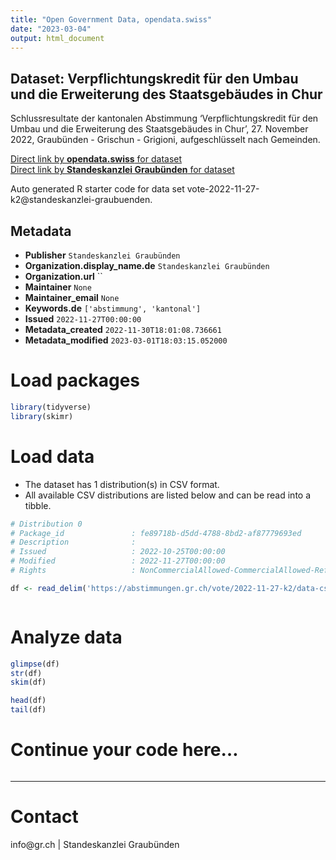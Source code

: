 ```yaml
---
title: "Open Government Data, opendata.swiss"
date: "2023-03-04"
output: html_document
---
```


## Dataset: Verpflichtungskredit für den Umbau und die Erweiterung des Staatsgebäudes in Chur

Schlussresultate der kantonalen Abstimmung 'Verpflichtungskredit für den Umbau und die Erweiterung des Staatsgebäudes in Chur', 27. November 2022, Graubünden - Grischun - Grigioni, aufgeschlüsselt nach Gemeinden.

[Direct link by **opendata.swiss** for dataset](https://opendata.swiss/de/dataset/verpflichtungskredit-fur-den-umbau-und-die-erweiterung-des-staatsgebaudes-in-chur)<br>
[Direct link by **Standeskanzlei Graubünden** for dataset](https://abstimmungen.gr.ch/vote/2022-11-27-k2/data)

Auto generated R starter code for data set vote-2022-11-27-k2@standeskanzlei-graubuenden.

## Metadata

- **Publisher** `Standeskanzlei Graubünden`
- **Organization.display_name.de** `Standeskanzlei Graubünden`
- **Organization.url** ``
- **Maintainer** `None`
- **Maintainer_email** `None`
- **Keywords.de** `['abstimmung', 'kantonal']`
- **Issued** `2022-11-27T00:00:00`
- **Metadata_created** `2022-11-30T18:01:08.736661`
- **Metadata_modified** `2023-03-01T18:03:15.052000`


# Load packages

```r

library(tidyverse)
library(skimr)

```

# Load data

-   The dataset has 1 distribution(s) in CSV format.
-   All available CSV distributions are listed below and can be read into a tibble.

```r

# Distribution 0
# Package_id               : fe89718b-d5dd-4788-8bd2-af87779693ed
# Description              : 
# Issued                   : 2022-10-25T00:00:00
# Modified                 : 2022-11-27T00:00:00
# Rights                   : NonCommercialAllowed-CommercialAllowed-ReferenceRequired

df <- read_delim('https://abstimmungen.gr.ch/vote/2022-11-27-k2/data-csv')



```

# Analyze data

```r

glimpse(df)
str(df)
skim(df)

head(df)
tail(df)

```

# Continue your code here...

```r

```

------------------------------------------------------------------------

# Contact

info@gr.ch | Standeskanzlei Graubünden
